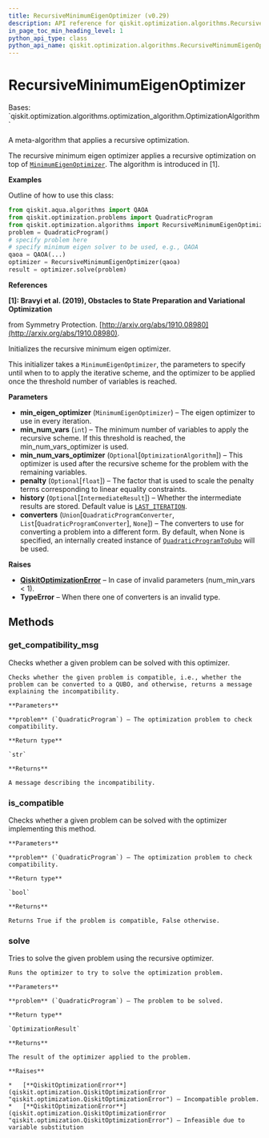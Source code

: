 ```yaml
---
title: RecursiveMinimumEigenOptimizer (v0.29)
description: API reference for qiskit.optimization.algorithms.RecursiveMinimumEigenOptimizer in qiskit v0.29
in_page_toc_min_heading_level: 1
python_api_type: class
python_api_name: qiskit.optimization.algorithms.RecursiveMinimumEigenOptimizer
---
```


# RecursiveMinimumEigenOptimizer

<Class id="qiskit.optimization.algorithms.RecursiveMinimumEigenOptimizer" isDedicatedPage={true} github="https://github.com/qiskit-community/qiskit-aqua/tree/stable/0.9/qiskit/optimization/algorithms/recursive_minimum_eigen_optimizer.py" signature="RecursiveMinimumEigenOptimizer(min_eigen_optimizer, min_num_vars=1, min_num_vars_optimizer=None, penalty=None, history=<IntermediateResult.LAST_ITERATION: 1>, converters=None)" modifiers="class">
  Bases: `qiskit.optimization.algorithms.optimization_algorithm.OptimizationAlgorithm`

  A meta-algorithm that applies a recursive optimization.

  The recursive minimum eigen optimizer applies a recursive optimization on top of [`MinimumEigenOptimizer`](qiskit.optimization.algorithms.MinimumEigenOptimizer "qiskit.optimization.algorithms.MinimumEigenOptimizer"). The algorithm is introduced in \[1].

  **Examples**

  Outline of how to use this class:

  ```python
  from qiskit.aqua.algorithms import QAOA
  from qiskit.optimization.problems import QuadraticProgram
  from qiskit.optimization.algorithms import RecursiveMinimumEigenOptimizer
  problem = QuadraticProgram()
  # specify problem here
  # specify minimum eigen solver to be used, e.g., QAOA
  qaoa = QAOA(...)
  optimizer = RecursiveMinimumEigenOptimizer(qaoa)
  result = optimizer.solve(problem)
  ```

  **References**

  **\[1]: Bravyi et al. (2019), Obstacles to State Preparation and Variational Optimization**

  from Symmetry Protection. [http://arxiv.org/abs/1910.08980](http://arxiv.org/abs/1910.08980).

  Initializes the recursive minimum eigen optimizer.

  This initializer takes a `MinimumEigenOptimizer`, the parameters to specify until when to to apply the iterative scheme, and the optimizer to be applied once the threshold number of variables is reached.

  **Parameters**

  *   **min\_eigen\_optimizer** (`MinimumEigenOptimizer`) – The eigen optimizer to use in every iteration.
  *   **min\_num\_vars** (`int`) – The minimum number of variables to apply the recursive scheme. If this threshold is reached, the min\_num\_vars\_optimizer is used.
  *   **min\_num\_vars\_optimizer** (`Optional`\[`OptimizationAlgorithm`]) – This optimizer is used after the recursive scheme for the problem with the remaining variables.
  *   **penalty** (`Optional`\[`float`]) – The factor that is used to scale the penalty terms corresponding to linear equality constraints.
  *   **history** (`Optional`\[`IntermediateResult`]) – Whether the intermediate results are stored. Default value is [`LAST_ITERATION`](qiskit.optimization.algorithms.IntermediateResult#last_iteration "qiskit.optimization.algorithms.IntermediateResult.LAST_ITERATION").
  *   **converters** (`Union`\[`QuadraticProgramConverter`, `List`\[`QuadraticProgramConverter`], `None`]) – The converters to use for converting a problem into a different form. By default, when None is specified, an internally created instance of [`QuadraticProgramToQubo`](qiskit.optimization.converters.QuadraticProgramToQubo "qiskit.optimization.converters.QuadraticProgramToQubo") will be used.

  **Raises**

  *   [**QiskitOptimizationError**](qiskit.optimization.QiskitOptimizationError "qiskit.optimization.QiskitOptimizationError") – In case of invalid parameters (num\_min\_vars \< 1).
  *   **TypeError** – When there one of converters is an invalid type.

  ## Methods

  <span id="qiskit-optimization-algorithms-recursiveminimumeigenoptimizer-get-compatibility-msg" />

  ### get\_compatibility\_msg

  <Function id="qiskit.optimization.algorithms.RecursiveMinimumEigenOptimizer.get_compatibility_msg" signature="RecursiveMinimumEigenOptimizer.get_compatibility_msg(problem)">
    Checks whether a given problem can be solved with this optimizer.

    Checks whether the given problem is compatible, i.e., whether the problem can be converted to a QUBO, and otherwise, returns a message explaining the incompatibility.

    **Parameters**

    **problem** (`QuadraticProgram`) – The optimization problem to check compatibility.

    **Return type**

    `str`

    **Returns**

    A message describing the incompatibility.
  </Function>

  <span id="qiskit-optimization-algorithms-recursiveminimumeigenoptimizer-is-compatible" />

  ### is\_compatible

  <Function id="qiskit.optimization.algorithms.RecursiveMinimumEigenOptimizer.is_compatible" signature="RecursiveMinimumEigenOptimizer.is_compatible(problem)">
    Checks whether a given problem can be solved with the optimizer implementing this method.

    **Parameters**

    **problem** (`QuadraticProgram`) – The optimization problem to check compatibility.

    **Return type**

    `bool`

    **Returns**

    Returns True if the problem is compatible, False otherwise.
  </Function>

  <span id="qiskit-optimization-algorithms-recursiveminimumeigenoptimizer-solve" />

  ### solve

  <Function id="qiskit.optimization.algorithms.RecursiveMinimumEigenOptimizer.solve" signature="RecursiveMinimumEigenOptimizer.solve(problem)">
    Tries to solve the given problem using the recursive optimizer.

    Runs the optimizer to try to solve the optimization problem.

    **Parameters**

    **problem** (`QuadraticProgram`) – The problem to be solved.

    **Return type**

    `OptimizationResult`

    **Returns**

    The result of the optimizer applied to the problem.

    **Raises**

    *   [**QiskitOptimizationError**](qiskit.optimization.QiskitOptimizationError "qiskit.optimization.QiskitOptimizationError") – Incompatible problem.
    *   [**QiskitOptimizationError**](qiskit.optimization.QiskitOptimizationError "qiskit.optimization.QiskitOptimizationError") – Infeasible due to variable substitution
  </Function>
</Class>

